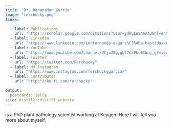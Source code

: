 ```yaml
---
title: "Dr. BananaMan García"
image: "ferchucky.png"
links:

  - label: Publications
    url: "https://scholar.google.com/citations?user=ydWuLWYAAAAJ&hl=en"
  - label: Linkedin
    url: "https://www.linkedin.com/in/fernando-a-garc%C3%ADa-bastidas-02280153/"
  - label: YouTube
    url: "https://www.youtube.com/channel/UCjuJSgjgUf7drFku0IWaj_g?view_as=subscriber"
  - label: Twitter
    url: "https://twitter.com/Ferchucky"
  - label: My Instagram
    url: "https://www.instagram.com/ferchuckygarcia/"
  - label: Contribute!
    url: "https://ko-fi.com/ferchucky"    

output:
  postcards::jolla
site: distill::distill_website
---
```


is a PhD plant pathology scientist working at Keygen. Here I will tell you more about myself.
